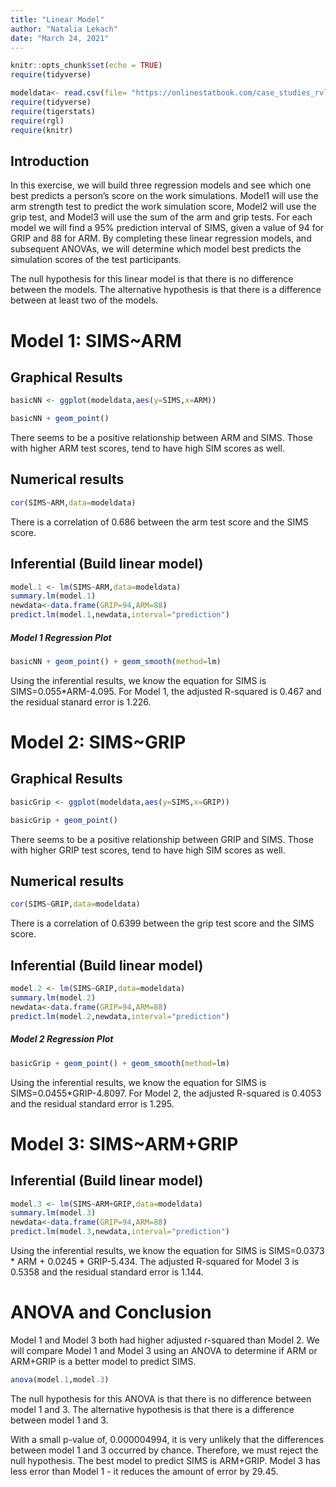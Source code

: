 ```yaml
---
title: "Linear Model"
author: "Natalia Lekach"
date: "March 24, 2021"
---
```


```r
knitr::opts_chunk$set(echo = TRUE)
require(tidyverse)
```

```r
modeldata<- read.csv(file= "https://onlinestatbook.com/case_studies_rvls/physical_strength/data.txt",sep="",header=TRUE)
require(tidyverse)
require(tigerstats)
require(rgl)
require(knitr)
```


## Introduction

In this exercise, we will build three regression models and see which one best predicts a person's score on the work simulations. Model1 will use the arm strength test to predict the work simulation score, Model2 will use the grip test, and Model3 will use the sum of the arm and grip tests. For each model we will find a 95% prediction interval of SIMS, given a value of 94  for GRIP and 88 for ARM.
By completing these linear regression models, and subsequent ANOVAs, we will determine which model best predicts the simulation scores of the test participants.   

The null hypothesis for this linear model is that there is no difference between the models. 
The alternative hypothesis is that there is a difference between at least two of the models.

# Model 1: SIMS~ARM

## Graphical Results
```r
basicNN <- ggplot(modeldata,aes(y=SIMS,x=ARM))
```

```r
basicNN + geom_point()
```
  
There seems to be a positive relationship between ARM and SIMS. Those with higher ARM test scores, tend to have high SIM scores as well.  

## Numerical results
```r
cor(SIMS~ARM,data=modeldata)
```

There is a correlation of 0.686 between the arm test score and the SIMS score.  

## Inferential  (Build linear model)
  
```r
model.1 <- lm(SIMS~ARM,data=modeldata)
summary.lm(model.1)
newdata<-data.frame(GRIP=94,ARM=88)
predict.lm(model.1,newdata,interval="prediction")
```

##### Model 1 Regression Plot
  
```r
basicNN + geom_point() + geom_smooth(method=lm)
``` 
  
Using the inferential results, we know the equation for SIMS is SIMS=0.055*ARM-4.095. For Model 1, the adjusted R-squared is 0.467 and the residual stanard error is 1.226.

# Model 2: SIMS~GRIP

## Graphical Results
```r
basicGrip <- ggplot(modeldata,aes(y=SIMS,x=GRIP))
```

```r
basicGrip + geom_point()
```
  
There seems to be a positive relationship between GRIP and SIMS. Those with higher GRIP test scores, tend to have high SIM scores as well.  

## Numerical results
```r
cor(SIMS~GRIP,data=modeldata)
```

There is a correlation of 0.6399 between the grip test score and the SIMS score.  

## Inferential  (Build linear model)
  
```r
model.2 <- lm(SIMS~GRIP,data=modeldata)
summary.lm(model.2)
newdata<-data.frame(GRIP=94,ARM=88)
predict.lm(model.2,newdata,interval="prediction")
```

##### Model 2 Regression Plot
  
```r
basicGrip + geom_point() + geom_smooth(method=lm)
``` 
  
Using the inferential results, we know the equation for SIMS is SIMS=0.0455*GRIP-4.8097. For Model 2, the adjusted R-squared is 0.4053 and the residual standard error is 1.295.

# Model 3: SIMS~ARM+GRIP
 
## Inferential  (Build linear model)
  
```r
model.3 <- lm(SIMS~ARM+GRIP,data=modeldata)
summary.lm(model.3)
newdata<-data.frame(GRIP=94,ARM=88)
predict.lm(model.3,newdata,interval="prediction")
```

Using the inferential results, we know the equation for SIMS is SIMS=0.0373 * ARM + 0.0245 * GRIP-5.434.
The adjusted R-squared for Model 3 is 0.5358 and the residual standard error is 1.144. 

# ANOVA and Conclusion

Model 1 and Model 3 both had higher adjusted r-squared than Model 2. We will compare Model 1 and Model 3 using an ANOVA to determine if ARM or ARM+GRIP is a better model to predict SIMS.  

```r
anova(model.1,model.3)
```
  
The null hypothesis for this ANOVA is that there is no difference between model 1 and 3. The alternative hypothesis is that there is a difference between model 1 and 3. 
  
With a small p-value of, 0.000004994, it is very unlikely that the differences between model 1 and 3 occurred by chance. Therefore, we must reject the null hypothesis.  The best model to predict SIMS is ARM+GRIP. Model 3 has less error than Model 1 - it reduces the amount of error by 29.45.
